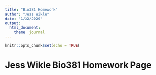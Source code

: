 ```yaml
---
title: "Bio381 Homework"
author: "Jess Wikle"
date: "1/22/2020"
output: 
  html_document: 
    theme: journal
---
```


```r
knitr::opts_chunk$set(echo = TRUE)
```

# Jess Wikle Bio381 Homework Page
